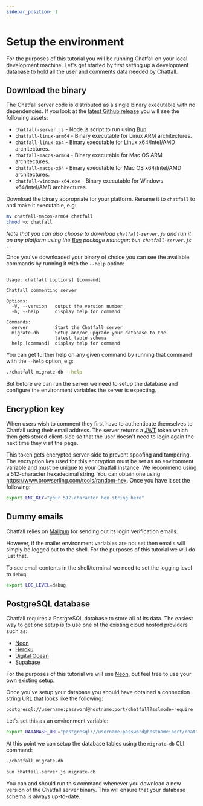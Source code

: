 ```yaml
---
sidebar_position: 1
---
```



# Setup the environment

For the purposes of this tutorial you will be running Chatfall on your local development machine. Let's get started by first setting up a development database to hold all the user and comments data needed by Chatfall.

## Download the binary

The Chatfall server code is distributed as a single binary executable with no dependencies. If you look at the [latest Github release](https://github.com/hiddentao/chatfall/releases/latest) you will see the following assets:

* `chatfall-server.js` - Node.js script to run using [Bun](https://bun.sh).
* `chatfall-linux-arm64` - Binary executable for Linux ARM architectures.
* `chatfall-linux-x64` - Binary executable for Linux x64/Intel/AMD architectures.
* `chatfall-macos-arm64` - Binary executable for Mac OS ARM architectures.
* `chatfall-macos-x64` - Binary executable for Mac OS x64/Intel/AMD architectures.
* `chatfall-windows-x64.exe` - Binary executable for Windows x64/Intel/AMD architectures.

Download the binary appropriate for your platform. Rename it to `chatfall` to and make it executable, e.g:

```bash
mv chatfall-macos-arm64 chatfall
chmod +x chatfall
```

_Note that you can also choose to download `chatfall-server.js` and run it on any platform using the [Bun](https://bun.sh) package manager: `bun chatfall-server.js ...`_

Once you've downloaded your binary of choice you can see the available commands by running it with the `--help` option:

```bas./chatfall --help

Usage: chatfall [options] [command]

Chatfall commenting server

Options:
  -V, --version   output the version number
  -h, --help      display help for command

Commands:
  server          Start the Chatfall server
  migrate-db      Setup and/or upgrade your database to the
                  latest table schema
  help [command]  display help for command
```

You can get further help on any given command by running that command with the `--help` option, e.g:

```bash
./chatfall migrate-db --help
```

But before we can run the server we need to setup the database and configure the environment variables the server is expecting.

## Encryption key

When users wish to comment they first have to authenticate themselves to Chatfall using their email address. The server returns a [JWT](https://jwt.io/) token which then gets stored client-side so that the user doesn't need to login again the next time they visit the page. 

This token gets encrypted server-side to prevent spoofing and tampering. The encryption key used for this encryption must be set as an environment variable and must be unique to your Chatfall instance. We recommend using a 512-character hexadecimal string. You can obtain one using https://www.browserling.com/tools/random-hex. Once you have it set the following:


```bash
export ENC_KEY="your 512-character hex string here"
```

## Dummy emails 

Chatfall relies on [Mailgun](https://mailgun.com) for sending out its login verification emails. 

However, if the mailer environment variables are not set then emails will simply be logged out to the shell. For the purposes of this tutorial we will do just that.

To see email contents in the shell/terminal we need to set the logging level to `debug`:

```bash
export LOG_LEVEL=debug
```

## PostgreSQL database

Chatfall requires a PostgreSQL database to store all of its data. The easiest way to get one setup is to use one of the existing cloud hosted providers such as:

* [Neon](https://neon.tech/)
* [Heroku](https://www.heroku.com/postgres)
* [Digital Ocean](https://www.digitalocean.com/products/managed-databases)
* [Supabase](https://supabase.com/)

For the purposes of this tutorial we will use [Neon](https://neon.tech), but feel free to use your own existing setup.

Once you've setup your database you should have obtained a connection string URL that looks like the following:

```
postgresql://username:password@hostname:port/chatfall?sslmode=require
```

Let's set this as an environment variable:

```bash
export DATABASE_URL="postgresql://username:password@hostname:port/chatfall?sslmode=require"
```

At this point we can setup the database tables using the `migrate-db` CLI command:

<Tabs>
<TabItem value="binary" label="Binary">

```bash
./chatfall migrate-db
```

</TabItem>
<TabItem value="bun" label="Bun">

```bash
bun chatfall-server.js migrate-db
```

</TabItem>
</Tabs>


You can and should run this command whenever you download a new version of the Chatfall server binary. This will ensure that your database schema is always up-to-date.


